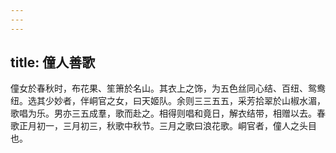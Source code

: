 ```yaml
---
---
---
```

title: 僮人善歌
---



僮女於春秋时，布花果、笙箫於名山。其衣上之饰，为五色丝同心结、百纽、鸳鸯纽。选其少妙者，伴峒官之女，曰天姬队。余则三三五五，采芳拾翠於山椒水湄，歌唱为乐。男亦三五成羣，歌而赴之。相得则唱和竟日，解衣结带，相赠以去。春歌正月初一，三月初三，秋歌中秋节。三月之歌曰浪花歌。峒官者，僮人之头目也。